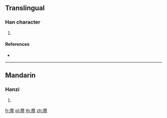 ==Translingual==

===Han character===
{{Han char|rn=86|rad=火|as=19|sn=23|four=00211|canj=IYF}}

# {{defn|Han|sort=火19}}

====References====
* {{Han ref|kx=0688.080|dkj=19626|dj=1099.250|hdz=32250.110|uh=7222|ud=29218|bh=F7E6|bd=63462}}

----

==Mandarin==

===Hanzi===
{{cmn-hanzi|pin=[[mí]] ([[mi2]])|wg=mi<sup>2</sup>}}

# {{defn|lang=cmn|sort=火19}}

[[fr:爢]]
[[pl:爢]]
[[th:爢]]
[[zh:爢]]